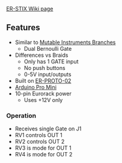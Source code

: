 [http://land-boards.com/blwiki/index.php?title=ER-STIX ER-STIX Wiki page]

== Features ==

* Similar to [https://mutable-instruments.net/modules/branches/manual/ Mutable Instruments Branches]
** Dual Bernoulli Gate
* Differences vs Braids
** Only has 1 GATE input
** No push buttons
** 0-5V input/outputs
* Built on [[ER-PROTO-02]]
* [[Arduino Pro Mini]]
* 10-pin Eurorack power
** Uses +12V only

=== Operation ===

* Receives single Gate on J1
* RV1 controls OUT 1
* RV2 controls OUT 2
* RV3 is mode for OUT 1
* RV4 is mode for OUT 2
